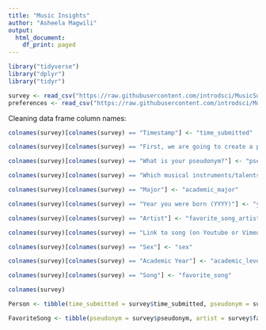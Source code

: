 ```yaml
---
title: "Music Insights"
author: "Asheela Magwili"
output:
  html_document:
    df_print: paged
---
```


```r
library("tidyverse")
library("dplyr")
library("tidyr")

survey <- read_csv("https://raw.githubusercontent.com/introdsci/MusicSurvey/master/music-survey.csv")
preferences <- read_csv("https://raw.githubusercontent.com/introdsci/MusicSurvey/master/preferences-survey.csv")
```

Cleaning data frame column names:
```r
colnames(survey)[colnames(survey) == "Timestamp"] <- "time_submitted"

colnames(survey)[colnames(survey) == "First, we are going to create a pseudonym for you to keep this survey anonymous (more or less). Which pseudonym generator would you prefer?"] <- "pseudonym_generator"

colnames(survey)[colnames(survey) == "What is your pseudonym?"] <- "pseudonym"

colnames(survey)[colnames(survey) == "Which musical instruments/talents do you play? (Select all that apply)"] <- "instrument_list"

colnames(survey)[colnames(survey) == "Major"] <- "academic_major"

colnames(survey)[colnames(survey) == "Year you were born (YYYY)"] <- "year_born"

colnames(survey)[colnames(survey) == "Artist"] <- "favorite_song_artist"

colnames(survey)[colnames(survey) == "Link to song (on Youtube or Vimeo)"] <- "favorite_song_link"

colnames(survey)[colnames(survey) == "Sex"] <- "sex"

colnames(survey)[colnames(survey) == "Academic Year"] <- "academic_level"

colnames(survey)[colnames(survey) == "Song"] <- "favorite_song"

colnames(survey)
```


```r
Person <- tibble(time_submitted = survey$time_submitted, pseudonym = survey$pseudonym, sex = survey$sex, academic_major = survey$academic_major, academic_level = survey$academic_level, year_born = survey$year_born)

FavoriteSong <- tibble(pseudonym = survey$pseudonym, artist = survey$favorite_song_artist, song = survey$favorite_song, link = survey$favorite_song_link)
```

